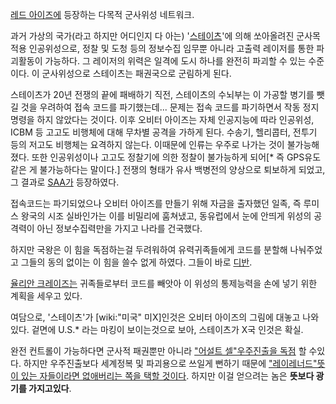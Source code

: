[[레드 아이즈]]에 등장하는 다목적 군사위성 네트워크.

과거 가상의 국가(라고 하지만 어디인지 다 아는) '[[스테이츠]]'에 의해 쏘아올려진 군사목적용 인공위성으로, 정찰 및 도청 등의 정보수집 임무뿐 아니라 고출력 레이저를 통한 파괴활동이 가능하다. 그 레이저의 위력은 일격에 도시 하나를 완전히 파괴할 수 있는 수준이다. 이 군사위성으로 스테이츠는 패권국으로 군림하게 된다.

스테이츠가 20년 전쟁의 끝에 패배하기 직전, 스테이츠의 수뇌부는 이 가공할 병기를 뺏길 것을 우려하여 접속 코드를 파기했는데... 문제는 접속 코드를 파기하면서 작동 정지 명령을 하지 않았다는 것이다. 이후 오비터 아이즈는 자체 인공지능에 따라 인공위성, ICBM 등 고고도 비행체에 대해 무차별 공격을 가하게 된다. 수송기, 헬리콥터, 전투기 등의 저고도 비행체는 요격하지 않는다. 이때문에 인류는 우주로 나가는 것이 불가능해졌다. 또한 인공위성이나 고고도 정찰기에 의한 정찰이 불가능하게 되어[* 즉 GPS유도같은 게 불가능하다는 말이다.] 전쟁의 형태가 유사 백병전의 양상으로 퇴보하게 되었고, 그 결과로 [[SAA]]가 등장하였다. 

접속코드는 파기되었으나 오비터 아이즈를 만들기 위해 자금을 출자했던 일족, 즉 루미스 왕국의 시조 실바인가는 이를 비밀리에 훔쳐냈고, 동유럽에서 눈에 안띄게 위성의 공격력이 아닌 정보수집력만을 가지고 나라를 건국했다.

하지만 국왕은 이 힘을 독점하는걸 두려워하여 유력귀족들에게 코드를 분할해 나눠주었고 그들의 동의 없이는 이 힘을 쓸수 없게 하였다. 그들이 바로 [[디반]].

[[율리안 크레이즈]]는 귀족들로부터 코드를 빼앗아 이 위성의 통제능력을 손에 넣기 위한 계획을 세우고 있다.

여담으로, '스테이츠'가 [wiki:"미국" 미X]인것은 오비터 아이즈의 그림에 대놓고 나와있다. 겉면에 U.S.* 라는 마킹이 보이는것으로 보아, 스테이츠가 X국 인것은 확실.

완전 컨트롤이 가능하다면 군사적 패권뿐만 아니라 [["어설트 셀"우주진출을 독점]] 할 수있다. 하지만 우주진출보다 세계정복 및 파괴용으로 쓰일게 뻔하기 때문에 [["레이레너드"뜻이 있는 자들이라면 없애버리는 쪽을 택할 것]]이다. 하지만 이걸 얻으려는 놈은 '''뜻보다 광기를 가지고있다'''.
